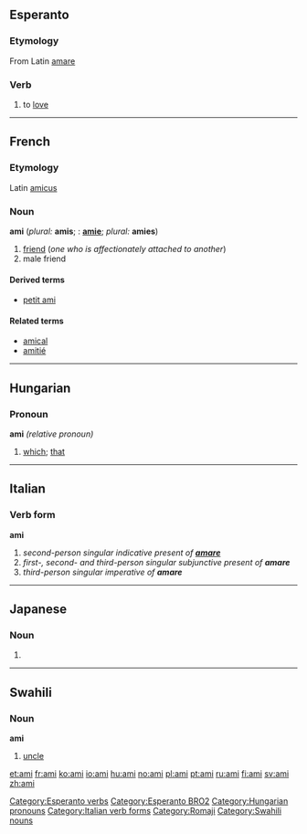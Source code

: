 ==Esperanto==
===Etymology===
From Latin [[amare]]

===Verb===
{{eo-verb|am}}

#to [[love]]

[[Category:Esperanto verbs]]
[[Category:Esperanto BRO2]]


----

==French==
===Etymology===
Latin [[amicus]]
===Noun===
'''ami''' {{m}} (''plural:'' '''amis'''; {{f}}: '''[[amie]]'''; ''plural:'' '''amies''')

#[[friend]] (''one who is affectionately attached to another'')
#male friend

====Derived terms====
*[[petit ami]]

====Related terms====
*[[amical]]
*[[amitié]]


----

==Hungarian==

===Pronoun===
'''ami''' ''(relative pronoun)''

#[[which]]; [[that]]

[[Category:Hungarian pronouns]]


----

==Italian==
===Verb form===
'''ami'''

#''second-person singular indicative present of '''[[amare]]'''''
#''first-, second- and third-person singular subjunctive present of '''amare'''''
#''third-person singular imperative of '''amare'''''
[[Category:Italian verb forms]]


----

==Japanese==
===Noun===
{{romaji|あみ}}
# {{japdef|網|[[net]], gin trap}}

[[Category:Romaji]]


----

==Swahili==
===Noun===
'''ami'''

# [[uncle]]

[[Category:Swahili nouns]]

[[et:ami]]
[[fr:ami]]
[[ko:ami]]
[[io:ami]]
[[hu:ami]]
[[no:ami]]
[[pl:ami]]
[[pt:ami]]
[[ru:ami]]
[[fi:ami]]
[[sv:ami]]
[[zh:ami]]